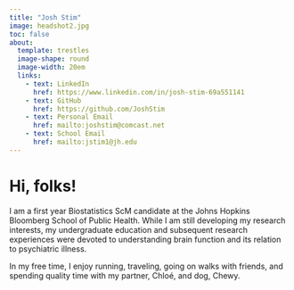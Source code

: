 ```yaml
---
title: "Josh Stim"
image: headshot2.jpg
toc: false
about: 
  template: trestles
  image-shape: round
  image-width: 20em
  links:
    - text: LinkedIn
      href: https://www.linkedin.com/in/josh-stim-69a551141
    - text: GitHub
      href: https://github.com/JoshStim
    - text: Personal Email
      href: mailto:joshstim@comcast.net
    - text: School Email
      href: mailto:jstim1@jh.edu
---
```

        
# Hi, folks!

I am a first year Biostatistics ScM candidate at the Johns Hopkins Bloomberg School of Public Health. While I am still developing my research interests, my undergraduate education and subsequent research experiences were devoted to understanding brain function and its relation to psychiatric illness.

In my free time, I enjoy running, traveling, going on walks with friends, and spending quality time with my partner, Chloé, and dog, Chewy.